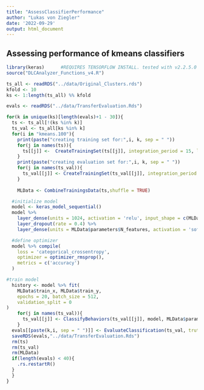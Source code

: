 ---
title: "AssessClassifierPerformance"
author: "Lukas von Ziegler"
date: '2022-09-29'
output: html_document
---

## Assessing performance of kmeans classifiers

```{r}
library(keras)      #REQUIRES TENSORFLOW INSTALL. tested with v2.2.5.0
source("DLCAnalyzer_Functions_v4.R")
```


```{r}
ts_all <- readRDS("../data/Original_Clusters.rds")
kfold <- 10
ks <- 1:length(ts_all) %% kfold

evals <- readRDS("../data/TransferEvaluation.Rds")

for(k in unique(ks)[length(evals)+1 - 30]){
  ts <- ts_all[!(ks %in% k)]
  ts_val <- ts_all[ks %in% k]
  for(i in "kmeans.100"){
    print(paste("creating training set for:",i, k, sep = " "))
    for(j in names(ts)){
      ts[[j]] <-  CreateTrainingSet(ts[[j]], integration_period = 15, label.group = i)
    }
    print(paste("creating evaluation set for:",i, k, sep = " "))
    for(j in names(ts_val)){
      ts_val[[j]] <- CreateTrainingSet(ts_val[[j]], integration_period = 15, label.group = i) 
    }
  
    MLData <- CombineTrainingsData(ts,shuffle = TRUE)

  #initialize model
  model <- keras_model_sequential() 
  model %>% 
    layer_dense(units = 1024, activation = 'relu', input_shape = c(MLData$parameters$N_input),kernel_regularizer = regularizer_l2(l = 0)) %>% 
    layer_dropout(rate = 0.4) %>% 
    layer_dense(units = MLData$parameters$N_features, activation = 'softmax')

  #define optimizer
  model %>% compile(
    loss = 'categorical_crossentropy',
    optimizer = optimizer_rmsprop(),
    metrics = c('accuracy')
  )

#train model
  history <- model %>% fit(
    MLData$train_x, MLData$train_y, 
    epochs = 20, batch_size = 512, 
    validation_split = 0
)
    for(j in names(ts_val)){
      ts_val[[j]] <- ClassifyBehaviors(ts_val[[j]], model, MLData$parameters) 
    }
  evals[[paste(k,i, sep = " ")]] <- EvaluateClassification(ts_val, truth = i, compare = "classifications")
  saveRDS(evals,"../data/TransferEvaluation.Rds")
  rm(ts)
  rm(ts_val)
  rm(MLData)
  if(length(evals) < 40){
    .rs.restartR()
  }
  }
}
```